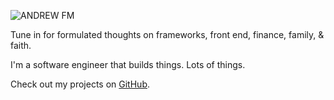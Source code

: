 ![ANDREW FM](/img/logos/andrew-fm.svg)

Tune in for formulated thoughts on frameworks, front end, finance, family, & faith.

I'm a software engineer that builds things. Lots of things.

Check out my projects on [GitHub][gh].

[gh]: https://github.com/adrw
